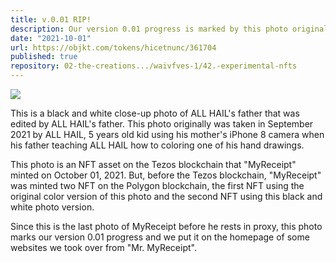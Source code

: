 ```yaml
---
title: v.0.01 RIP!
description: Our version 0.01 progress is marked by this photo originally taken in September 2021 by a 5-year-old son using his mother's iPhone 8 camera.
date: "2021-10-01"
url: https://objkt.com/tokens/hicetnunc/361704
published: true
repository: 02-the-creations.../waivfves-1/42.-experimental-nfts
---
```


[![](/0.01.jpeg)](/0.01.jpeg)

This is a black and white close-up photo of ALL HAIL's father that was edited by ALL HAIL's father. This photo originally was taken in September 2021 by ALL HAIL, 5 years old kid using his mother's iPhone 8 camera when his father teaching ALL HAIL how to coloring one of his hand drawings.   
   
This photo is an NFT asset on the Tezos blockchain that "MyReceipt" minted on October 01, 2021. But, before the Tezos blockchain, "MyReceipt" was minted two NFT on the Polygon blockchain, the first NFT using the original color version of this photo and the second NFT using this black and white photo version.   
   
Since this is the last photo of MyReceipt before he rests in proxy, this photo marks our version 0.01 progress and we put it on the homepage of some websites we took over from "Mr. MyReceipt".